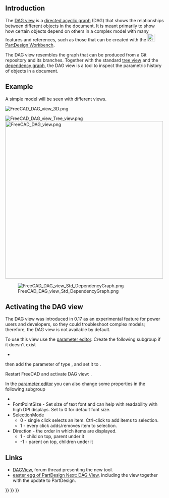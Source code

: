 <languages/>
<translate>

== Introduction == <!--T:1-->

</translate>
{{TOCright}}
<translate>

<!--T:2-->
The [[DAG view|DAG view]] is a [https://en.wikipedia.org/wiki/Directed_acyclic_graph directed acyclic graph] (DAG) that shows the relationships between different objects in the document. It is meant primarily to show how certain objects depend on others in a complex model with many features and references, such as those that can be created with the [[Image:Workbench_PartDesign.svg|24px]] [[PartDesign Workbench|PartDesign Workbench]].

<!--T:3-->
The DAG view resembles the graph that can be produced from a Git repository and its branches. Together with the standard [[tree view|tree view]] and the [[Std_DependencyGraph|dependency graph]], the DAG view is a tool to inspect the parametric history of objects in a document.

== Example == <!--T:16-->

<!--T:17-->
A simple model will be seen with different views.

<!--T:18-->
[[File:FreeCAD_DAG_view_3D.png]]
{{Caption|Model with 2D and 3D shapes.}}

<!--T:4-->
[[File:FreeCAD_DAG_view_Tree_view.png]] [[File:FreeCAD_DAG_view.png|x500px]]

<!--T:19-->
{{Caption|Left: objects shown in the standard [[tree view|tree view]]. Right: objects shown in the DAG view.}}

<!--T:5-->
[[File:FreeCAD_DAG_view_Std_DependencyGraph.png]]

<!--T:6-->
{{Caption|Relationships between the objects shown in the [[Std_DependencyGraph|dependency graph]].}}

== Activating the DAG view == <!--T:7-->

<!--T:8-->
The DAG view was introduced in 0.17 as an experimental feature for power users and developers, so they could troubleshoot complex models; therefore, the DAG view is not available by default.

<!--T:9-->
To use this view use the [[Std DlgParameter|parameter editor]]. Create the following subgroup if it doesn't exist
* {{incode|BaseApp/Preferences/DockWindows/DAGView}}

<!--T:10-->
then add the parameter {{incode|Enabled}} of type {{incode|Boolean}}, and set it to {{TRUE}}.

<!--T:11-->
Restart FreeCAD and activate DAG view: {{MenuCommand|{{StdMenu|[[Std View Menu|View]]}} → Panels → DAG view}}.

<!--T:12-->
In the [[Std DlgParameter|parameter editor]] you can also change some properties in the following subgroup
* {{incode|BaseApp/Preferences/DAGView}}
* FontPointSize - Set size of text font and can help with readability with high DPI displays. Set to 0 for default font size.
* SelectionMode
** 0 - single click selects an item. Ctrl-click to add items to selection. 
** 1 - every click adds/removes item to selection.
* Direction - the order in which items are displayed.
** 1 - child on top, parent under it
** -1 - parent on top, children under it

== Links == <!--T:15-->

<!--T:13-->
* [https://forum.freecadweb.org/viewtopic.php?f=20&t=11276 DAGView], forum thread presenting the new tool.
* [https://forum.freecadweb.org/viewtopic.php?t=15375 easter egg of PartDesign Next: DAG View], including the view together with the update to PartDesign.
</translate>

{{Interface navi{{#translation:}}}}
{{Std Base navi{{#translation:}}}}
{{Userdocnavi{{#translation:}}}}